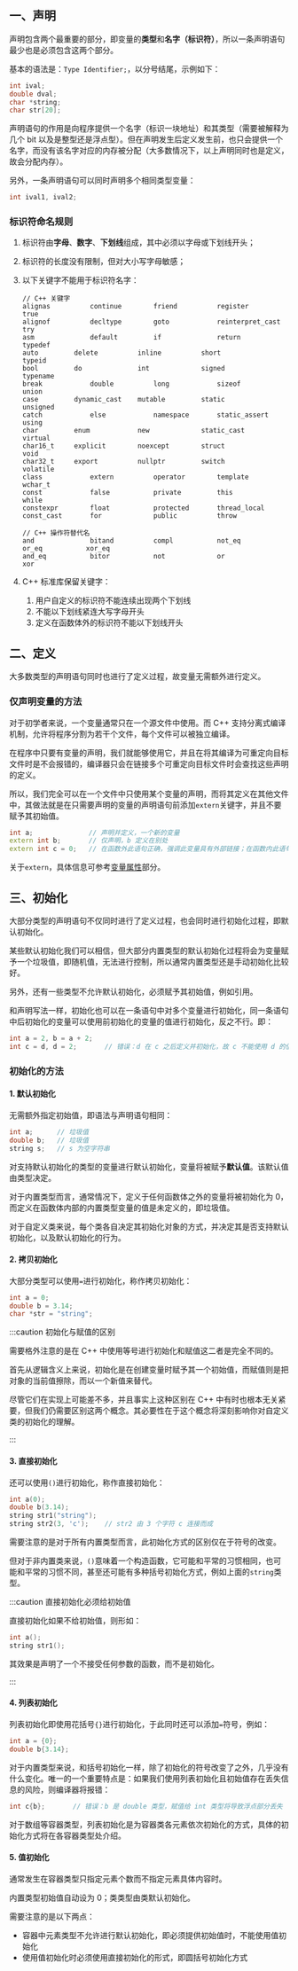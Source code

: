 ## 一、声明

声明包含两个最重要的部分，即变量的**类型**和**名字（标识符）**，所以一条声明语句最少也是必须包含这两个部分。

基本的语法是：`Type Identifier;`，以分号结尾，示例如下：

```cpp
int ival;
double dval;
char *string;
char str[20];
```

声明语句的作用是向程序提供一个名字（标识一块地址）和其类型（需要被解释为几个 bit 以及是整型还是浮点型）。但在声明发生后定义发生前，也只会提供一个名字，而没有该名字对应的内存被分配（大多数情况下，以上声明同时也是定义，故会分配内存）。

另外，一条声明语句可以同时声明多个相同类型变量：

```cpp
int ival1, ival2;
```

### 标识符命名规则

1. 标识符由**字母**、**数字**、**下划线**组成，其中必须以字母或下划线开头；

2. 标识符的长度没有限制，但对大小写字母敏感；

3. 以下关键字不能用于标识符名字：

   ```
   // C++ 关键字
   alignas			continue		friend			register			true
   alignof			decltype		goto			reinterpret_cast	try
   asm				default			if				return				typedef
   auto			delete			inline			short				typeid
   bool			do				int				signed				typename
   break			double			long			sizeof				union
   case			dynamic_cast	mutable			static				unsigned
   catch			else			namespace		static_assert		using
   char			enum			new				static_cast			virtual
   char16_t		explicit		noexcept		struct				void
   char32_t		export			nullptr			switch				volatile
   class			extern			operator		template			wchar_t
   const			false			private			this				while
   constexpr		float			protected		thread_local
   const_cast		for				public			throw
   
   // C++ 操作符替代名
   and				bitand			compl			not_eq				or_eq			xor_eq
   and_eq			bitor			not				or					xor
   ```

4. C++ 标准库保留关键字：

   1. 用户自定义的标识符不能连续出现两个下划线
   2. 不能以下划线紧连大写字母开头
   3. 定义在函数体外的标识符不能以下划线开头



## 二、定义

大多数类型的声明语句同时也进行了定义过程，故变量无需额外进行定义。

### 仅声明变量的方法

对于初学者来说，一个变量通常只在一个源文件中使用。而 C++ 支持分离式编译机制，允许将程序分割为若干个文件，每个文件可以被独立编译。

在程序中只要有变量的声明，我们就能够使用它，并且在将其编译为可重定向目标文件时是不会报错的，编译器只会在链接多个可重定向目标文件时会查找这些声明的定义。

所以，我们完全可以在一个文件中只使用某个变量的声明，而将其定义在其他文件中，其做法就是在只需要声明的变量的声明语句前添加`extern`关键字，并且不要赋予其初始值。

```cpp
int a;				// 声明并定义，一个新的变量
extern int b;		// 仅声明，b 定义在别处
extern int c = 0;	// 在函数外此语句正确，强调此变量具有外部链接；在函数内此语句错误，不允许初始化一个由 extern 关键字标识的变量
```

关于`extern`，具体信息可参考[变量属性](../变量属性/)部分。



## 三、初始化

大部分类型的声明语句不仅同时进行了定义过程，也会同时进行初始化过程，即默认初始化。

某些默认初始化我们可以相信，但大部分内置类型的默认初始化过程将会为变量赋予一个垃圾值，即随机值，无法进行控制，所以通常内置类型还是手动初始化比较好。

另外，还有一些类型不允许默认初始化，必须赋予其初始值，例如引用。

和声明写法一样，初始化也可以在一条语句中对多个变量进行初始化，同一条语句中后初始化的变量可以使用前初始化的变量的值进行初始化，反之不行。即：

```cpp
int a = 2, b = a + 2;
int c = d, d = 2;		// 错误：d 在 c 之后定义并初始化，故 c 不能使用 d 的值进行初始化
```

### 初始化的方法

#### 1. 默认初始化

无需额外指定初始值，即语法与声明语句相同：

```cpp
int a;		// 垃圾值
double b;	// 垃圾值
string s;	// s 为空字符串
```

对支持默认初始化的类型的变量进行默认初始化，变量将被赋予**默认值**。该默认值由类型决定。

对于内置类型而言，通常情况下，定义于任何函数体之外的变量将被初始化为 0，而定义在函数体内部的内置类型变量的值是未定义的，即垃圾值。

对于自定义类来说，每个类各自决定其初始化对象的方式，并决定其是否支持默认初始化，以及默认初始化的行为。



#### 2. 拷贝初始化

大部分类型可以使用`=`进行初始化，称作拷贝初始化：

```cpp
int a = 0;
double b = 3.14;
char *str = "string";
```

:::caution 初始化与赋值的区别

需要格外注意的是在 C++ 中使用等号进行初始化和赋值这二者是完全不同的。

首先从逻辑含义上来说，初始化是在创建变量时赋予其一个初始值，而赋值则是把对象的当前值擦除，而以一个新值来替代。

尽管它们在实现上可能差不多，并且事实上这种区别在 C++ 中有时也根本无关紧要，但我们仍需要区别这两个概念。其必要性在于这个概念将深刻影响你对自定义类的初始化的理解。

:::



#### 3. 直接初始化

还可以使用`()`进行初始化，称作直接初始化：

```cpp
int a(0);
double b(3.14);
string str1("string");
string str2(3, 'c');	// str2 由 3 个字符 c 连接而成
```

需要注意的是对于所有内置类型而言，此初始化方式的区别仅在于符号的改变。

但对于非内置类来说，`()`意味着一个构造函数，它可能和平常的习惯相同，也可能和平常的习惯不同，甚至还可能有多种括号初始化方式，例如上面的`string`类型。

:::caution 直接初始化必须给初始值

直接初始化如果不给初始值，则形如：

```cpp
int a();
string str1();
```

其效果是声明了一个不接受任何参数的函数，而不是初始化。

:::



#### 4. 列表初始化

列表初始化即使用花括号`{}`进行初始化，于此同时还可以添加`=`符号，例如：

```cpp
int a = {0};
double b{3.14};
```

对于内置类型来说，和括号初始化一样，除了初始化的符号改变了之外，几乎没有什么变化。唯一的一个重要特点是：如果我们使用列表初始化且初始值存在丢失信息的风险，则编译器将报错：

```cpp
int c{b};		// 错误：b 是 double 类型，赋值给 int 类型将导致浮点部分丢失
```

对于数组等容器类型，列表初始化是为容器类各元素依次初始化的方式，具体的初始化方式将在各容器类型处介绍。



#### 5. 值初始化

通常发生在容器类型只指定元素个数而不指定元素具体内容时。

内置类型初始值自动设为 0；类类型由类默认初始化。

需要注意的是以下两点：

- 容器中元素类型不允许进行默认初始化，即必须提供初始值时，不能使用值初始化
- 使用值初始化时必须使用直接初始化的形式，即圆括号初始化方式